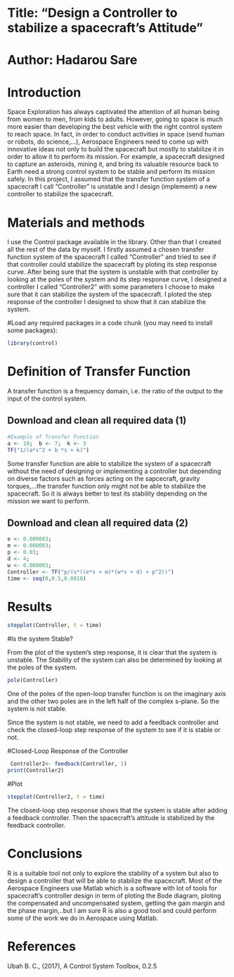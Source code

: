 



# Title: "Design a Controller to stabilize a spacecraft's Attitude"
# Author: Hadarou Sare


# Introduction
Space Exploration has always captivated the attention of all human being from women to men, from kids to adults. However, going to space is much more easier than developing the best vehicle with the right control system to reach space. In fact, in order to conduct activities in space (send human or robots, do science,...), Aerospace Engineers need to come up with innovative ideas not only to build the spacecraft but mostly to stabilize it in order to allow it to perform its mission. For example, a spacecraft designed to capture an asteroids, mining it, and bring its valuable resource back to Earth need a strong control system to be stable and perform its mission safely.
In this project, I assumed that the transfer function system of a spacecraft I call "Controller" is unstable and I design (implememt) a new controller to stabilize the spacecraft.

# Materials and methods

I use the Control package available in the library. Other than that I created all the rest of the data by myself.
I firstly assumed a chosen transfer function system of the spacecraft I called "Controller" and tried to see if that controller could stabilize the spacecraft by ploting its step response curve. After being sure that the system is unstable with that controller by looking at the poles of the system and its step response curve, I designed a controller I called "Controller2" with some parameters I choose to make sure that it can stabilize the system of the spacecraft. I ploted the step response of the controller I designed to show  that it can stabilize the system.




#Load any required packages in a code chunk (you may need to install some packages):


```r
library(control)

```

# Definition of Transfer Function

A transfer function is a frequency domain, i.e. the ratio of the output to the input of the control system.

## Download and clean all required data (1)
```r

#Example of Transfer Function
a <- 10;  b <- 7;  k <- 3
TF("1/(a*s^2 + b *s + k)")
```
Some transfer function are able to stabilize the system of a spacecraft without the need of designing or implementing a controller but depending on diverse factors such as forces acting on the sapcecraft, gravity torques,...the transfer function only might not be able to stabilize the spacecraft. So it is always better to test its stability  depending on the mission we want to perform.

## Download and clean all required data (2)

```r

e <- 0.000003;
m <- 0.000003;
p <- 0.03;
d <- 4;
w <- 0.000003;
Controller <- TF("p/(s*((e*s + m)*(w*s + d) + p^2))")
time <- seq(0,0.5,0.0010)

```

# Results

```r
stepplot(Controller, t = time)
```

#Is the system Stable?

From the plot of the system’s step response, it is clear that the system is unstable. The Stability of the system can also be determined by looking at the poles of the system.

```r

pole(Controller)
```
One of the poles of the open-loop transfer function is on the imaginary axis and the other two poles are in the left half of the complex s-plane. So the system is not stable.


Since the system is not stable, we need to add a feedback controller and check the closed-loop step response of the system to see if it is stable or not.

#Closed-Loop Response of the Controller
```r
 Controller2<- feedback(Controller, 1)
print(Controller2)

```

#Plot

```r
stepplot(Controller2, t = time)

```
The closed-loop step response shows that the system is stable after adding a feedback controller. Then the spacecraft's attitude is stabilized by the feedback controller.



# Conclusions

R is a suitable tool not only to explore the stability of a system but also to design a controller that will be able to stabilize the spacecraft. Most of the Aerospace Engineers use Matlab which is a software with lot of tools for spacecraft's controller design in term of  ploting the Bode diagram, ploting the compensated and uncompensated system, getting the gain margin and the phase margin,..but I am sure R is also a good tool and could perform some of the work we do in Aerospace using Matlab.


# References

Ubah B. C., (2017), A Control System Toolbox, 0.2.5
